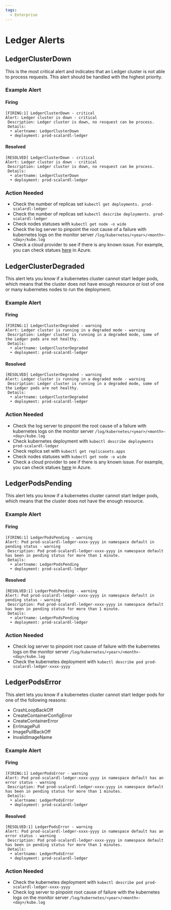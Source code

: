 ```yaml
---
tags:
  - Enterprise
---
```


# Ledger Alerts

## LedgerClusterDown

This is the most critical alert and indicates that an Ledger cluster is not able to process requests. This alert should be handled with the highest priority.

### Example Alert

#### Firing

```
[FIRING:1] LedgerClusterDown - critical
Alert: Ledger cluster is down - critical
 Description: Ledger cluster is down, no resquest can be process.
 Details:
  • alertname: LedgerClusterDown
  • deployment: prod-scalardl-ledger
```

#### Resolved

```
[RESOLVED] LedgerClusterDown - critical
Alert: Ledger cluster is down - critical
 Description: Ledger cluster is down, no resquest can be process.
 Details:
  • alertname: LedgerClusterDown
  • deployment: prod-scalardl-ledger
```

### Action Needed

* Check the number of replicas set `kubectl get deployments. prod-scalardl-ledger`
* Check the number of replicas set `kubectl describe deployments. prod-scalardl-ledger`
* Check nodes statuses with `kubectl get node -o wide`
* Check the log server to pinpoint the root cause of a failure with kubernetes logs on the monitor server `/log/kubernetes/<year>/<month>-<day>/kube.log`
* Check a cloud provider to see if there is any known issue. For example, you can check statues [here](https://status.azure.com/en-us/status) in Azure.

## LedgerClusterDegraded

This alert lets you know if a kubernetes cluster cannot start ledger pods, which means that the cluster does not have enough resource or lost of one or many kubernetes nodes to run the deployment.

### Example Alert

#### Firing

```
[FIRING:1] LedgerClusterDegraded - warning
Alert: Ledger cluster is running in a degraded mode - warning
 Description: Ledger cluster is running in a degraded mode, some of the Ledger pods are not healthy.
 Details:
  • alertname: LedgerClusterDegraded
  • deployment: prod-scalardl-ledger
```

#### Resolved

```
[RESOLVED] LedgerClusterDegraded - warning
Alert: Ledger cluster is running in a degraded mode - warning
 Description: Ledger cluster is running in a degraded mode, some of the Ledger pods are not healthy.
 Details:
  • alertname: LedgerClusterDegraded
  • deployment: prod-scalardl-ledger
```

### Action Needed

* Check the log server to pinpoint the root cause of a failure with kubernetes logs on the monitor server `/log/kubernetes/<year>/<month>-<day>/kube.log`
* Check kubernetes deployment with `kubectl describe deployments prod-scalardl-ledger`
* Check replica set with `kubectl get replicasets.apps`
* Check nodes statuses with `kubectl get node -o wide`
* Check a cloud provider to see if there is any known issue. For example, you can check statues [here](https://status.azure.com/en-us/status) in Azure.

## LedgerPodsPending

This alert lets you know if a kubernetes cluster cannot start ledger pods, which means that the cluster does not have the enough resource.

### Example Alert

#### Firing

```
[FIRING:1] LedgerPodsPending - warning
Alert: Pod prod-scalardl-ledger-xxxx-yyyy in namespace default in pending status - warning
 Description: Pod prod-scalardl-ledger-xxxx-yyyy in namespace default has been in pending status for more than 1 minute.
 Details:
  • alertname: LedgerPodsPending
  • deployment: prod-scalardl-ledger
```

#### Resolved

```
[RESOLVED:1] LedgerPodsPending - warning
Alert: Pod prod-scalardl-ledger-xxxx-yyyy in namespace default in pending status - warning
 Description: Pod prod-scalardl-ledger-xxxx-yyyy in namespace default has been in pending status for more than 1 minute.
 Details:
  • alertname: LedgerPodsPending
  • deployment: prod-scalardl-ledger
```

### Action Needed

* Check log server to pinpoint root cause of failure with the kubernetes logs on the monitor server `/log/kubernetes/<year>/<month>-<day>/kube.log`
* Check the kubernetes deployment with `kubectl describe pod prod-scalardl-ledger-xxxx-yyyy`

## LedgerPodsError

This alert lets you know if a kubernetes cluster cannot start ledger pods for one of the following reasons:

* CrashLoopBackOff
* CreateContainerConfigError
* CreateContainerError
* ErrImagePull
* ImagePullBackOff
* InvalidImageName

### Example Alert

#### Firing

```
[FIRING:1] LedgerPodsError - warning
Alert: Pod prod-scalardl-ledger-xxxx-yyyy in namespace default has an error status - warning
 Description: Pod prod-scalardl-ledger-xxxx-yyyy in namespace default has been in pending status for more than 1 minutes.
 Details:
  • alertname: LedgerPodsError
  • deployment: prod-scalardl-ledger
```

#### Resolved

```
[RESOLVED:1] LedgerPodsError - warning
Alert: Pod prod-scalardl-ledger-xxxx-yyyy in namespace default has an error status - warning
 Description: Pod prod-scalardl-ledger-xxxx-yyyy in namespace default has been in pending status for more than 1 minutes.
 Details:
  • alertname: LedgerPodsError
  • deployment: prod-scalardl-ledger
```

### Action Needed

* Check the kubernetes deployment with `kubectl describe pod prod-scalardl-ledger-xxxx-yyyy`
* Check log server to pinpoint root cause of failure with the kubernetes logs on the monitor server `/log/kubernetes/<year>/<month>-<day>/kube.log`
